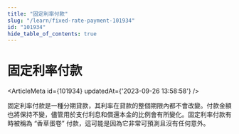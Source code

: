 ```yaml
---
title: "固定利率付款"
slug: "/learn/fixed-rate-payment-101934"
id: "101934"
hide_table_of_contents: true
---
```



# 固定利率付款

<ArticleMeta id={101934} updatedAt={'2023-09-26 13:58:58'} />
<div className='border-solid border-b border-t-0 my-4 border-[var(--ifm-color-gray-300)]' />

固定利率付款是一種分期貸款，其利率在貸款的整個期限內都不會改變。付款金額也將保持不變，儘管用於支付利息和償還本金的比例會有所變化。固定利率付款有時被稱為 “香草蛋卷” 付款，這可能是因為它非常可預測且沒有任何意外。
